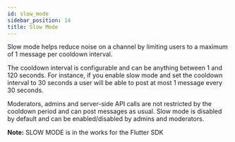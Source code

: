 ```yaml
---
id: slow_mode
sidebar_position: 14
title: Slow Mode
---
```


Slow mode helps reduce noise on a channel by limiting users to a maximum of 1 message per cooldown interval.

The cooldown interval is configurable and can be anything between 1 and 120 seconds. For instance, if you enable slow mode and set the cooldown interval to 30 seconds a user will be able to post at most 1 message every 30 seconds.

Moderators, admins and server-side API calls are not restricted by the cooldown period and can post messages as usual.
Slow mode is disabled by default and can be enabled/disabled by admins and moderators.

<b>Note:</b> SLOW MODE is in the works for the Flutter SDK

